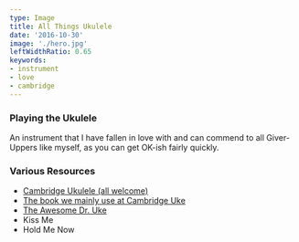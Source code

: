 ---
type: Image
title: All Things Ukulele
date: '2016-10-30'
image: './hero.jpg'
leftWidthRatio: 0.65
keywords:
- instrument
- love
- cambridge
---
### Playing the Ukulele

An instrument that I have fallen in love with and can commend to all Giver-Uppers like myself,
as you can get OK-ish fairly quickly.

### Various Resources

- [Cambridge Ukulele (all welcome)](https://www.facebook.com/CambridgeUkulele/)
- [The book we mainly use at Cambridge Uke](https://ukulelewednesdays.files.wordpress.com/2012/05/ukulele-wednesdays-songbook-v3.pdf)
- [The Awesome Dr. Uke](http://www.doctoruke.com/songs.html)
- <Link to="/kiss-me">Kiss Me</Link>
- <Link to="/only-you">Hold Me Now</Link>
